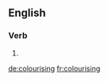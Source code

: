 ==English==

===Verb===
{{head|en|present participle}}

# {{present participle of|colourise|lang=en}}

[[de:colourising]]
[[fr:colourising]]